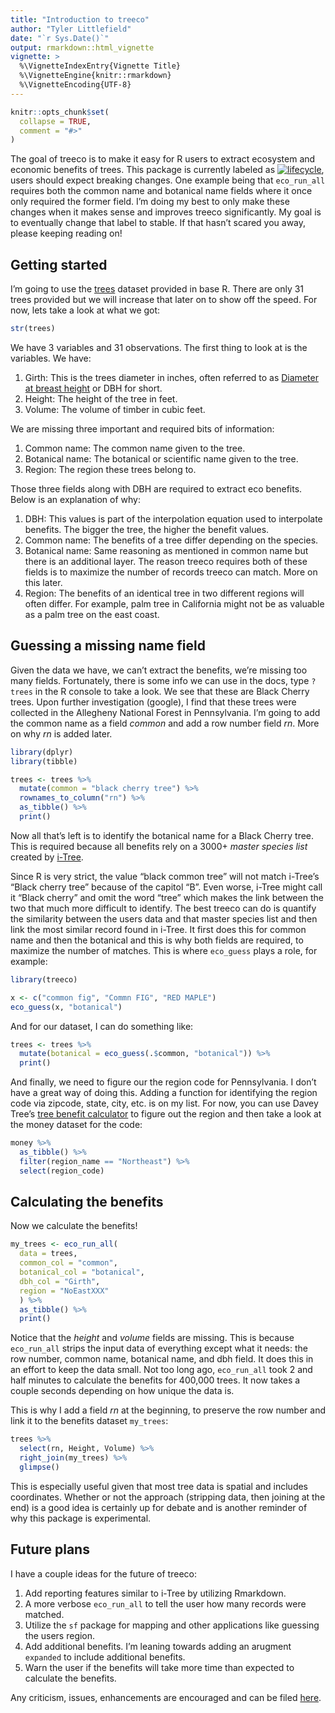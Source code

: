 ```yaml
---
title: "Introduction to treeco"
author: "Tyler Littlefield"
date: "`r Sys.Date()`"
output: rmarkdown::html_vignette
vignette: >
  %\VignetteIndexEntry{Vignette Title}
  %\VignetteEngine{knitr::rmarkdown}
  %\VignetteEncoding{UTF-8}
---
```


```r
knitr::opts_chunk$set(
  collapse = TRUE,
  comment = "#>"
)
```

The goal of treeco is to make it easy for R users to extract ecosystem and economic benefits of trees. This package is currently labeled as [![lifecycle](https://img.shields.io/badge/lifecycle-experimental-orange.svg)](https://www.tidyverse.org/lifecycle/#experimental), users should expect breaking changes. One example being that `eco_run_all` requires both the common name and botanical name fields where it once only required the former field. I'm doing my best to only make these changes when it makes sense and improves treeco significantly. My goal is to eventually change that label to stable. If that hasn't scared you away, please keeping reading on!

## Getting started

I'm going to use the [trees](https://stat.ethz.ch/R-manual/R-patched/library/datasets/html/trees.html) dataset provided in base R. There are only 31 trees provided but we will increase that later on to show off the speed. For now, lets take a look at what we got:

```r
str(trees)
```

We have 3 variables and 31 observations. The first thing to look at is the variables. We have:

1. Girth: This is the trees diameter in inches, often referred to as [Diameter at breast height](https://en.wikipedia.org/wiki/Diameter_at_breast_height) or DBH for short.
2. Height: The height of the tree in feet.
3. Volume: The volume of timber in cubic feet.

We are missing three important and required bits of information:

1. Common name: The common name given to the tree.
2. Botanical name: The botanical or scientific name given to the tree.
3. Region: The region these trees belong to.

Those three fields along with DBH are required to extract eco benefits. Below is an explanation of why:

1. DBH: This values is part of the interpolation equation used to interpolate benefits. The bigger the tree, the higher the benefit values. 
2. Common name: The benefits of a tree differ depending on the species.
3. Botanical name: Same reasoning as mentioned in common name but there is an additional layer. The reason treeco requires both of these fields is to maximize the number of records treeco can match. More on this later.
4. Region: The benefits of an identical tree in two different regions will often differ. For example, palm tree in California might not be as valuable as a palm tree on the east coast.

## Guessing a missing name field

Given the data we have, we can't extract the benefits, we're missing too many fields. Fortunately, there is some info we can use in the docs, type `?trees` in the R console to take a look. We see that these are Black Cherry trees. Upon further investigation (google), I find that these trees were collected in the Allegheny National Forest in Pennsylvania. I'm going to add the common name as a field _common_ and add a row number field _rn_. More on why _rn_ is added later.

```r
library(dplyr)
library(tibble)

trees <- trees %>% 
  mutate(common = "black cherry tree") %>% 
  rownames_to_column("rn") %>% 
  as_tibble() %>% 
  print()
```

Now all that's left is to identify the botanical name for a Black Cherry tree. This is required because all benefits rely on a 3000+ _master species list_ created by [i-Tree](https://www.itreetools.org/). 

Since R is very strict, the value "black common tree" will not match i-Tree's "Black cherry tree" because of the capitol "B". Even worse, i-Tree might call it "Black cherry" and omit the word "tree" which makes the link between the two that much more difficult to identify. The best treeco can do is quantify the similarity between the users data and that master species list and then link the most similar record found in i-Tree. It first does this for common name and then the botanical and this is why both fields are required, to maximize the number of matches. This is where `eco_guess` plays a role, for example:

```r
library(treeco)

x <- c("common fig", "Commn FIG", "RED MAPLE")
eco_guess(x, "botanical")
```

And for our dataset, I can do something like:

```r
trees <- trees %>% 
  mutate(botanical = eco_guess(.$common, "botanical")) %>% 
  print()
```

And finally, we need to figure our the region code for Pennsylvania. I don't have a great way of doing this. Adding a function for identifying the region code via zipcode, state, city, etc. is on my list. For now, you can use Davey Tree's [tree benefit calculator](http://www.treebenefits.com/calculator/) to figure out the region and then take a look at the money dataset for the code:

```r
money %>% 
  as_tibble() %>% 
  filter(region_name == "Northeast") %>% 
  select(region_code)
```

## Calculating the benefits

Now we calculate the benefits!

```r
my_trees <- eco_run_all(
  data = trees, 
  common_col = "common", 
  botanical_col = "botanical", 
  dbh_col = "Girth", 
  region = "NoEastXXX"
  ) %>% 
  as_tibble() %>% 
  print()
```

Notice that the _height_ and _volume_ fields are missing. This is because `eco_run_all` strips the input data of everything except what it needs: the row number, common name, botanical name, and dbh field. It does this in an effort to keep the data small. Not too long ago, `eco_run_all` took 2 and half minutes to calculate the benefits for 400,000 trees. It now takes a couple seconds depending on how unique the data is.

This is why I add a field _rn_ at the beginning, to preserve the row number and link it to the benefits dataset `my_trees`:

```r
trees %>% 
  select(rn, Height, Volume) %>% 
  right_join(my_trees) %>% 
  glimpse()
```

This is especially useful given that most tree data is spatial and includes coordinates. Whether or not the approach (stripping data, then joining at the end) is a good idea is certainly up for debate and is another reminder of why this package is experimental.

## Future plans

I have a couple ideas for the future of treeco:

1. Add reporting features similar to i-Tree by utilizing Rmarkdown.
2. A more verbose `eco_run_all` to tell the user how many records were matched.
3. Utilize the `sf` package for mapping and other applications like guessing the users region.
4. Add additional benefits. I'm leaning towards adding an arugment `expanded` to include additional benefits.
5. Warn the user if the benefits will take more time than expected to calculate the benefits.

Any criticism, issues, enhancements are encouraged and can be filed [here](https://github.com/tyluRp/treeco/issues).
